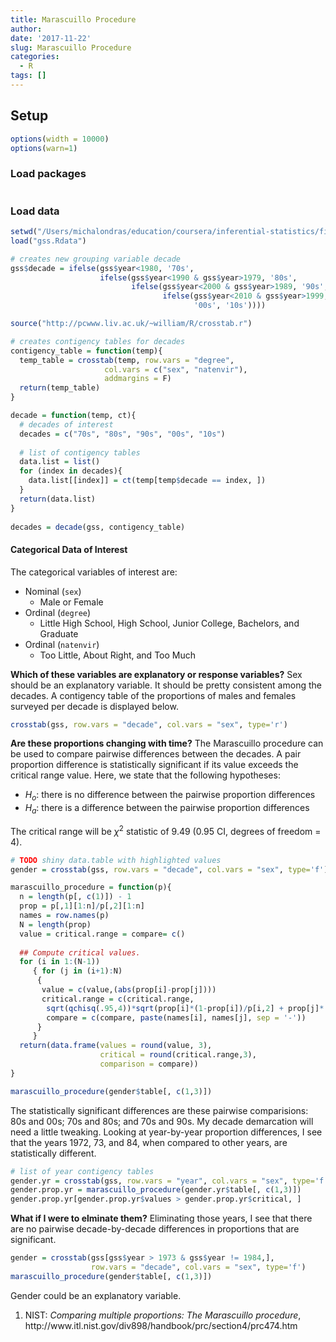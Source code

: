 ```yaml
---
title: Marascuillo Procedure
author: 
date: '2017-11-22'
slug: Marascuillo Procedure
categories:
  - R
tags: []
---
```


## Setup
```r
options(width = 10000)
options(warn=1)
```

### Load packages
```r
```

### Load data
```r
setwd("/Users/michalondras/education/coursera/inferential-statistics/final\ project/")
load("gss.Rdata")
```

```r
# creates new grouping variable decade 
gss$decade = ifelse(gss$year<1980, '70s', 
                    ifelse(gss$year<1990 & gss$year>1979, '80s', 
                           ifelse(gss$year<2000 & gss$year>1989, '90s', 
                                  ifelse(gss$year<2010 & gss$year>1999, 
                                         '00s', '10s'))))
```

```r
source("http://pcwww.liv.ac.uk/~william/R/crosstab.r")

# creates contigency tables for decades 
contigency_table = function(temp){
  temp_table = crosstab(temp, row.vars = "degree", 
                     col.vars = c("sex", "natenvir"), 
                     addmargins = F)
  return(temp_table)
}

decade = function(temp, ct){
  # decades of interest
  decades = c("70s", "80s", "90s", "00s", "10s")
  
  # list of contigency tables 
  data.list = list()
  for (index in decades){
    data.list[[index]] = ct(temp[temp$decade == index, ])
  }
  return(data.list)
}
  
decades = decade(gss, contigency_table)
```

#### Categorical Data of Interest
The categorical variables of interest are:

+ Nominal (`sex`)
    + Male or Female
+ Ordinal (`degree`)
    + Little High School, High School, Junior College, Bachelors, and Graduate
+ Ordinal (`natenvir`)
    + Too Little, About Right, and Too Much

**Which of these variables are explanatory or response variables?** Sex should be an explanatory variable. It should be pretty consistent among the decades.  A contigency table of the proportions of males and females surveyed per decade is displayed below. 
```r
crosstab(gss, row.vars = "decade", col.vars = "sex", type='r')
```
**Are these proportions changing with time?** The Marascuillo procedure can be used to compare pairwise differences between the decades.  A pair proportion difference is statistically significant if its value exceeds the critical range value. Here, we state that the following hypotheses:

+ $H_o$: there is no difference between the pairwise proportion differences
+ $H_a$: there is a difference between the pairwise proportion differences

The critical range will be $\chi^2$ statistic of 9.49 (0.95 CI, degrees of freedom = 4). 

```r
# TODO shiny data.table with highlighted values
gender = crosstab(gss, row.vars = "decade", col.vars = "sex", type='f')

marascuillo_procedure = function(p){
  n = length(p[, c(1)]) - 1
  prop = p[,1][1:n]/p[,2][1:n]
  names = row.names(p)
  N = length(prop)
  value = critical.range = compare= c()
  
  ## Compute critical values.
  for (i in 1:(N-1))
     { for (j in (i+1):N)
      {
       value = c(value,(abs(prop[i]-prop[j])))
       critical.range = c(critical.range,
        sqrt(qchisq(.95,4))*sqrt(prop[i]*(1-prop[i])/p[i,2] + prop[j]*(1-prop[j])/p[j,2]))
        compare = c(compare, paste(names[i], names[j], sep = '-'))
      }
     }
  return(data.frame(values = round(value, 3),
                    critical = round(critical.range,3), 
                    comparison = compare))
}  

marascuillo_procedure(gender$table[, c(1,3)])
```
The statistically significant differences are these pairwise comparisions: 80s and 00s; 70s and 80s; and 70s and 90s.  My decade demarcation will need a little tweaking.  Looking at year-by-year proportion differences, I see that the years 1972, 73, and 84, when compared to other years, are statistically different. 

```r
# list of year contigency tables 
gender.yr = crosstab(gss, row.vars = "year", col.vars = "sex", type='f')
gender.prop.yr = marascuillo_procedure(gender.yr$table[, c(1,3)])
gender.prop.yr[gender.prop.yr$values > gender.prop.yr$critical, ]
```
**What if I were to elminate them?** Eliminating those years,  I see that there are no pairwise decade-by-decade differences in proportions that are significant.  

```r
gender = crosstab(gss[gss$year > 1973 & gss$year != 1984,], 
                  row.vars = "decade", col.vars = "sex", type='f')
marascuillo_procedure(gender$table[, c(1,3)])
```

Gender could be an explanatory variable. 

1. NIST: _Comparing multiple proportions: The Marascuillo procedure_, 
http://www.itl.nist.gov/div898/handbook/prc/section4/prc474.htm


